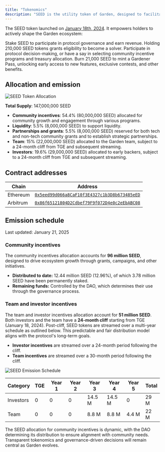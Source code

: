 ```yaml
---
title: "Tokenomics"
description: "SEED is the utility token of Garden, designed to facilitate participation in the Garden protocol"
---
```


The SEED token launched on [January 18th, 2024](https://etherscan.io/tx/0x02446e6d65cef97f2a172382179c035bf5cd5738dfc1ba3c01c7f8a8439ec00d). It empowers holders to actively shape the Garden ecosystem:

<CardGroup>
  <Card title="Staking" icon="seedling" href="/home/fundamentals/introduction/stakers">
    Stake SEED to participate in protocol governance and earn revenue.
  </Card>
  <Card title="Solving" icon="magnifying-glass" href="/home/fundamentals/introduction/solvers">
    Holding 210,000 SEED tokens grants eligibility to become a solver.
  </Card>
  <Card title="Governance" icon="check-to-slot" href="/home/governance">
    Participate in protocol decision-making, or have a say in selecting community incentive programs and treasury allocation.
  </Card>
  <Card title="Gardener Pass" icon="card-spade" href="/home/governance/gardener-pass">
    Burn 21,000 SEED to mint a Gardener Pass, unlocking early access to new features, exclusive contests, and other benefits.
  </Card>
</CardGroup>

## Allocation and emission

<Frame>
  <img src="/images/token_allocations.png" alt="SEED Token Allocation" />
</Frame>

**Total Supply**: 147,000,000 SEED

- **Community incentives**: 54.4% (80,000,000 SEED) allocated for community growth and engagement through various programs.
- **Liquidity**: 5.5% (8,000,000 SEED) to support liquidity.
- **Partnerships and grants**: 5.5% (8,000,000 SEED) reserved for both tech and non-tech community grants and to establish strategic partnerships.
- **Team**: 15% (22,000,000 SEED) allocated to the Garden team, subject to a 24-month cliff from TGE and subsequent streaming.
- **Investors**: 19.6% (29,000,000 SEED) allocated to early backers, subject to a 24-month cliff from TGE and subsequent streaming.

## Contract addresses

| Chain    | Address                                                                                                                 |
| -------- | ----------------------------------------------------------------------------------------------------------------------- |
| Ethereum | [`0x5eed99d066a8CaF10f3E4327c1b3D8b673485eED`](https://etherscan.io/address/0x5eed99d066a8CaF10f3E4327c1b3D8b673485eED) |
| Arbitrum | [`0x86f65121804D2Cdbef79F9f072D4e0c2eEbABC08`](https://arbiscan.io/address/0x86f65121804D2Cdbef79F9f072D4e0c2eEbABC08)  |

## Emission schedule

Last updated: January 21, 2025

### Community incentives

The community incentives allocation accounts for **96 million SEED**, designed to drive ecosystem growth through grants, campaigns, and other initiatives.

- **Distributed to date:** 12.44 million SEED (12.96%), of which 3.78 million SEED have been permanently staked.
- **Remaining funds:** Controlled by the DAO, which determines their use through the governance process.

### Team and investor incentives

The team and investor incentives allocation account for **51 million SEED**. Both investors and the team have a **24-month cliff** starting from TGE (January 18, 2024). Post-cliff, SEED tokens are streamed over a multi-year schedule as outlined below. This predictable and fair distribution model aligns with the protocol's long-term goals.

- **Investor incentives** are streamed over a 24-month period following the cliff.
- **Team incentives** are streamed over a 30-month period following the cliff.

<Frame>
  <img src="/images/emission.png" alt="SEED Emission Schedule" />
</Frame>

| Category  | TGE | Year 1 | Year 2 | Year 3 | Year 4 | Year 5 | Total |
| --------- | --- | ------ | ------ | ------ | ------ | ------ | ----- |
| Investors | 0   | 0      | 0      | 14.5 M | 14.5 M | 0      | 29 M  |
| Team      | 0   | 0      | 0      | 8.8 M  | 8.8 M  | 4.4 M  | 22 M  |

<Note>
    The SEED allocation for community incentives is dynamic, with the DAO determining its distribution to ensure alignment with community needs. Transparent tokenomics and governance-driven decisions will remain central as Garden evolves.
</Note>
